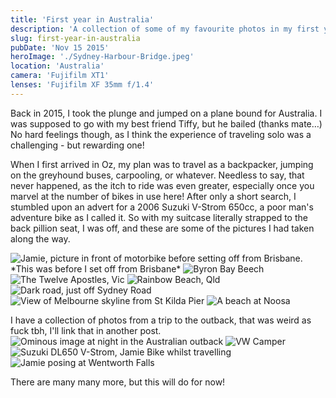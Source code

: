 ```yaml
---
title: 'First year in Australia'
description: 'A collection of some of my favourite photos in my first year in Australia!'
slug: first-year-in-australia
pubDate: 'Nov 15 2015'
heroImage: './Sydney-Harbour-Bridge.jpeg'
location: 'Australia'
camera: 'Fujifilm XT1'
lenses: 'Fujifilm XF 35mm f/1.4'
---
```





Back in 2015, I took the plunge and jumped on a plane bound for Australia. 
I was supposed to go with my best friend Tiffy, but he bailed (thanks mate…) No hard feelings though, as I think the experience of traveling solo was a challenging - but rewarding one!

When I first arrived in Oz, my plan was to travel as a backpacker, jumping on the greyhound buses, carpooling, or whatever. 
Needless to say, that never happened, as the itch to ride was even greater, especially once you marvel at the number of bikes in use here! 
After only a short search, I stumbled upon an advert for a 2006 Suzuki V-Strom 650cc, a poor man's adventure bike as I called it. 
So with my suitcase literally strapped to the back pillion seat, I was off, and these are some of the pictures I had taken along the way.


<Image src={MeAndSuz} alt="Jamie, picture in front of motorbike before setting off from Brisbane." />
*This was before I set off from Brisbane*
<Image src={ByronBay} alt="Byron Bay Beech" />
<Image src={TwelveApostles} alt="The Twelve Apostles, Vic" />
<Image src={RainbowBeach} alt="Rainbow Beach, Qld" />
<Image src={SydneyRoad} alt="Dark road, just off Sydney Road" />
<Image src={Melbourne} alt="View of Melbourne skyline from St Kilda Pier" />
<Image src={Noosa} alt="A beach at Noosa" />


I have a collection of photos from a trip to the outback, that was weird as fuck tbh, I'll link that in another post. 
<Image src={Outback} alt="Ominous image at night in the Australian outback" />
<Image src={VW} alt="VW Camper" />
<Image src={Suz} alt="Suzuki DL650 V-Strom, Jamie Bike whilst travelling" />
<Image src={Wentworth} alt="Jamie posing at Wentworth Falls" />

There are many many more, but this will do for now! 



